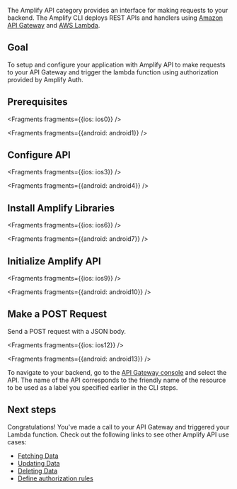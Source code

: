 The Amplify API category provides an interface for making requests to your backend. The Amplify CLI deploys REST APIs and handlers using [Amazon API Gateway](http://docs.aws.amazon.com/apigateway/latest/developerguide/) and [AWS Lambda](http://docs.aws.amazon.com/lambda/latest/dg/).

## Goal
To setup and configure your application with Amplify API to make requests to your API Gateway and trigger the lambda function using authorization provided by Amplify Auth.

## Prerequisites


<Fragments fragments={{ios: ios0}} />


<Fragments fragments={{android: android1}} />

## Configure API


<Fragments fragments={{ios: ios3}} />


<Fragments fragments={{android: android4}} />

## Install Amplify Libraries


<Fragments fragments={{ios: ios6}} />


<Fragments fragments={{android: android7}} />

## Initialize Amplify API


<Fragments fragments={{ios: ios9}} />


<Fragments fragments={{android: android10}} />

## Make a POST Request

Send a POST request with a JSON body.


<Fragments fragments={{ios: ios12}} />


<Fragments fragments={{android: android13}} />

To navigate to your backend, go to the [API Gateway console](https://aws.amazon.com/apigateway) and select the API. The name of the API corresponds to the friendly name of the resource to be used as a label you specified earlier in the CLI steps.

## Next steps

Congratulations! You've made a call to your API Gateway and triggered your Lambda function. Check out the following links to see other Amplify API use cases:

* [Fetching Data](/lib-v1/restapi/fetch)
* [Updating Data](/lib-v1/restapi/update)
* [Deleting Data](/lib-v1/restapi/delete)
* [Define authorization rules](/lib-v1/restapi/authz)
